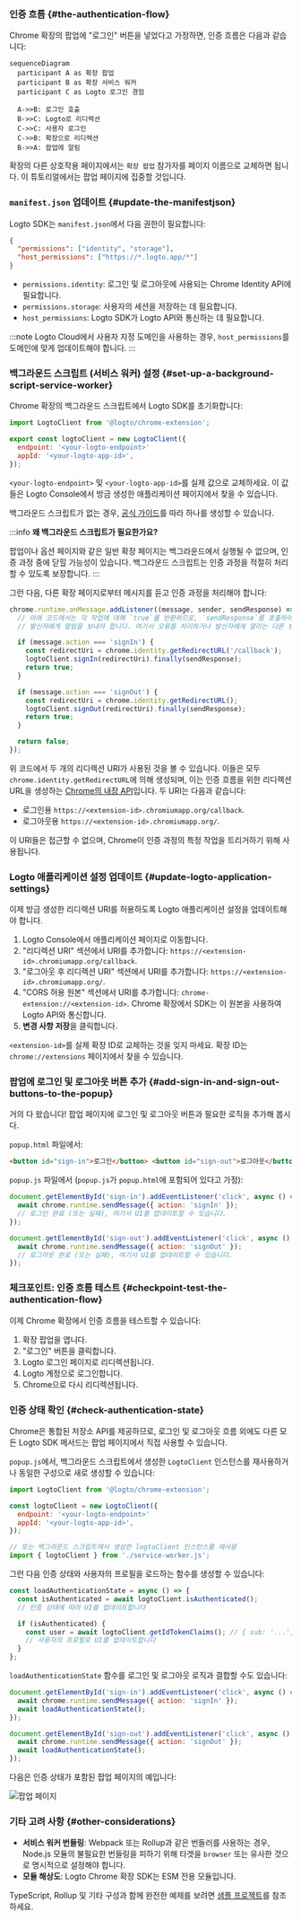 
### 인증 흐름 \{#the-authentication-flow}

Chrome 확장의 팝업에 "로그인" 버튼을 넣었다고 가정하면, 인증 흐름은 다음과 같습니다:

```mermaid
sequenceDiagram
  participant A as 확장 팝업
  participant B as 확장 서비스 워커
  participant C as Logto 로그인 경험

  A->>B: 로그인 호출
  B->>C: Logto로 리디렉션
  C->>C: 사용자 로그인
  C->>B: 확장으로 리디렉션
  B->>A: 팝업에 알림
```

확장의 다른 상호작용 페이지에서는 `확장 팝업` 참가자를 페이지 이름으로 교체하면 됩니다. 이 튜토리얼에서는 팝업 페이지에 집중할 것입니다.

<RegardingRedirectBasedSignIn />

### `manifest.json` 업데이트 \{#update-the-manifestjson}

Logto SDK는 `manifest.json`에서 다음 권한이 필요합니다:

```json title="manifest.json"
{
  "permissions": ["identity", "storage"],
  "host_permissions": ["https://*.logto.app/*"]
}
```

- `permissions.identity`: 로그인 및 로그아웃에 사용되는 Chrome Identity API에 필요합니다.
- `permissions.storage`: 사용자의 세션을 저장하는 데 필요합니다.
- `host_permissions`: Logto SDK가 Logto API와 통신하는 데 필요합니다.

:::note
Logto Cloud에서 사용자 지정 도메인을 사용하는 경우, `host_permissions`를 도메인에 맞게 업데이트해야 합니다.
:::

### 백그라운드 스크립트 (서비스 워커) 설정 \{#set-up-a-background-script-service-worker}

Chrome 확장의 백그라운드 스크립트에서 Logto SDK를 초기화합니다:

```js title="service-worker.js"
import LogtoClient from '@logto/chrome-extension';

export const logtoClient = new LogtoClient({
  endpoint: '<your-logto-endpoint>'
  appId: '<your-logto-app-id>',
});
```

`<your-logto-endpoint>` 및 `<your-logto-app-id>`를 실제 값으로 교체하세요. 이 값들은 Logto Console에서 방금 생성한 애플리케이션 페이지에서 찾을 수 있습니다.

백그라운드 스크립트가 없는 경우, [공식 가이드](https://developer.chrome.com/docs/extensions/develop/concepts/service-workers/basics)를 따라 하나를 생성할 수 있습니다.

:::info
**왜 백그라운드 스크립트가 필요한가요?**

팝업이나 옵션 페이지와 같은 일반 확장 페이지는 백그라운드에서 실행될 수 없으며, 인증 과정 중에 닫힐 가능성이 있습니다. 백그라운드 스크립트는 인증 과정을 적절히 처리할 수 있도록 보장합니다.
:::

그런 다음, 다른 확장 페이지로부터 메시지를 듣고 인증 과정을 처리해야 합니다:

```js title="service-worker.js"
chrome.runtime.onMessage.addListener((message, sender, sendResponse) => {
  // 아래 코드에서는 각 작업에 대해 `true`를 반환하므로, `sendResponse`를 호출하여
  // 발신자에게 알림을 보내야 합니다. 여기서 오류를 처리하거나 발신자에게 알리는 다른 방법을 사용할 수도 있습니다.

  if (message.action === 'signIn') {
    const redirectUri = chrome.identity.getRedirectURL('/callback');
    logtoClient.signIn(redirectUri).finally(sendResponse);
    return true;
  }

  if (message.action === 'signOut') {
    const redirectUri = chrome.identity.getRedirectURL();
    logtoClient.signOut(redirectUri).finally(sendResponse);
    return true;
  }

  return false;
});
```

위 코드에서 두 개의 리디렉션 URI가 사용된 것을 볼 수 있습니다. 이들은 모두 `chrome.identity.getRedirectURL`에 의해 생성되며, 이는 인증 흐름을 위한 리디렉션 URL을 생성하는 [Chrome의 내장 API](https://developer.chrome.com/docs/extensions/reference/api/identity#method-getRedirectURL)입니다. 두 URI는 다음과 같습니다:

- 로그인용 `https://<extension-id>.chromiumapp.org/callback`.
- 로그아웃용 `https://<extension-id>.chromiumapp.org/`.

이 URI들은 접근할 수 없으며, Chrome이 인증 과정의 특정 작업을 트리거하기 위해 사용됩니다.

### Logto 애플리케이션 설정 업데이트 \{#update-logto-application-settings}

이제 방금 생성한 리디렉션 URI를 허용하도록 Logto 애플리케이션 설정을 업데이트해야 합니다.

1. Logto Console에서 애플리케이션 페이지로 이동합니다.
2. "리디렉션 URI" 섹션에서 URI를 추가합니다: `https://<extension-id>.chromiumapp.org/callback`.
3. "로그아웃 후 리디렉션 URI" 섹션에서 URI를 추가합니다: `https://<extension-id>.chromiumapp.org/`.
4. "CORS 허용 원본" 섹션에서 URI를 추가합니다: `chrome-extension://<extension-id>`. Chrome 확장에서 SDK는 이 원본을 사용하여 Logto API와 통신합니다.
5. **변경 사항 저장**을 클릭합니다.

`<extension-id>`를 실제 확장 ID로 교체하는 것을 잊지 마세요. 확장 ID는 `chrome://extensions` 페이지에서 찾을 수 있습니다.

### 팝업에 로그인 및 로그아웃 버튼 추가 \{#add-sign-in-and-sign-out-buttons-to-the-popup}

거의 다 왔습니다! 팝업 페이지에 로그인 및 로그아웃 버튼과 필요한 로직을 추가해 봅시다.

`popup.html` 파일에서:

```html title="popup.html"
<button id="sign-in">로그인</button> <button id="sign-out">로그아웃</button>
```

`popup.js` 파일에서 (`popup.js`가 `popup.html`에 포함되어 있다고 가정):

```js title="popup.js"
document.getElementById('sign-in').addEventListener('click', async () => {
  await chrome.runtime.sendMessage({ action: 'signIn' });
  // 로그인 완료 (또는 실패), 여기서 UI를 업데이트할 수 있습니다.
});

document.getElementById('sign-out').addEventListener('click', async () => {
  await chrome.runtime.sendMessage({ action: 'signOut' });
  // 로그아웃 완료 (또는 실패), 여기서 UI를 업데이트할 수 있습니다.
});
```

### 체크포인트: 인증 흐름 테스트 \{#checkpoint-test-the-authentication-flow}

이제 Chrome 확장에서 인증 흐름을 테스트할 수 있습니다:

1. 확장 팝업을 엽니다.
2. "로그인" 버튼을 클릭합니다.
3. Logto 로그인 페이지로 리디렉션됩니다.
4. Logto 계정으로 로그인합니다.
5. Chrome으로 다시 리디렉션됩니다.

### 인증 상태 확인 \{#check-authentication-state}

Chrome은 통합된 저장소 API를 제공하므로, 로그인 및 로그아웃 흐름 외에도 다른 모든 Logto SDK 메서드는 팝업 페이지에서 직접 사용할 수 있습니다.

`popup.js`에서, 백그라운드 스크립트에서 생성한 `LogtoClient` 인스턴스를 재사용하거나 동일한 구성으로 새로 생성할 수 있습니다:

```js title="popup.js"
import LogtoClient from '@logto/chrome-extension';

const logtoClient = new LogtoClient({
  endpoint: '<your-logto-endpoint>'
  appId: '<your-logto-app-id>',
});

// 또는 백그라운드 스크립트에서 생성한 logtoClient 인스턴스를 재사용
import { logtoClient } from './service-worker.js';
```

그런 다음 인증 상태와 사용자의 프로필을 로드하는 함수를 생성할 수 있습니다:

```js title="popup.js"
const loadAuthenticationState = async () => {
  const isAuthenticated = await logtoClient.isAuthenticated();
  // 인증 상태에 따라 UI를 업데이트합니다

  if (isAuthenticated) {
    const user = await logtoClient.getIdTokenClaims(); // { sub: '...', email: '...', ... }
    // 사용자의 프로필로 UI를 업데이트합니다
  }
};
```

`loadAuthenticationState` 함수를 로그인 및 로그아웃 로직과 결합할 수도 있습니다:

```js title="popup.js"
document.getElementById('sign-in').addEventListener('click', async () => {
  await chrome.runtime.sendMessage({ action: 'signIn' });
  await loadAuthenticationState();
});

document.getElementById('sign-out').addEventListener('click', async () => {
  await chrome.runtime.sendMessage({ action: 'signOut' });
  await loadAuthenticationState();
});
```

다음은 인증 상태가 포함된 팝업 페이지의 예입니다:

![팝업 페이지](./extension-popup.webp)

### 기타 고려 사항 \{#other-considerations}

- **서비스 워커 번들링**: Webpack 또는 Rollup과 같은 번들러를 사용하는 경우, Node.js 모듈의 불필요한 번들링을 피하기 위해 타겟을 `browser` 또는 유사한 것으로 명시적으로 설정해야 합니다.
- **모듈 해상도**: Logto Chrome 확장 SDK는 ESM 전용 모듈입니다.

TypeScript, Rollup 및 기타 구성과 함께 완전한 예제를 보려면 [샘플 프로젝트](https://github.com/logto-io/js/tree/HEAD/packages/chrome-extension-sample)를 참조하세요.
